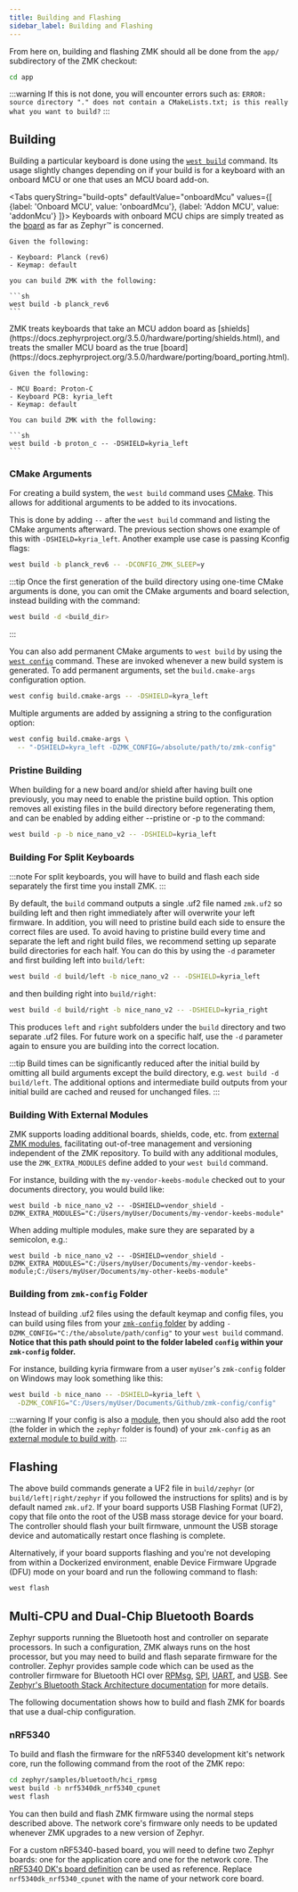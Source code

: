 ```yaml
---
title: Building and Flashing
sidebar_label: Building and Flashing
---
```



From here on, building and flashing ZMK should all be done from the `app/`
subdirectory of the ZMK checkout:

```sh
cd app
```

:::warning
If this is not done, you will encounter errors such as: `ERROR: source directory
"." does not contain a CMakeLists.txt; is this really what you want to build?`
:::

## Building

Building a particular keyboard is done using the
[`west build`](https://docs.zephyrproject.org/3.5.0/develop/west/build-flash-debug.html#building-west-build)
command. Its usage slightly changes depending on if your build is for a keyboard
with an onboard MCU or one that uses an MCU board add-on.

<Tabs queryString="build-opts" defaultValue="onboardMcu"
      values={[
        {label: 'Onboard MCU', value: 'onboardMcu'},
        {label: 'Addon MCU', value: 'addonMcu'}
      ]}>
  <TabItem value="onboardMcu">
    Keyboards with onboard MCU chips are simply treated as the
    [board](https://docs.zephyrproject.org/3.5.0/hardware/porting/board_porting.html)
    as far as Zephyr™ is concerned.

    Given the following:

    - Keyboard: Planck (rev6)
    - Keymap: default

    you can build ZMK with the following:

    ```sh
    west build -b planck_rev6
    ```

  </TabItem>
  <TabItem value="addonMcu">
    ZMK treats keyboards that take an MCU addon board as
    [shields](https://docs.zephyrproject.org/3.5.0/hardware/porting/shields.html),
    and treats the smaller MCU board as the true
    [board](https://docs.zephyrproject.org/3.5.0/hardware/porting/board_porting.html).

    Given the following:

    - MCU Board: Proton-C
    - Keyboard PCB: kyria_left
    - Keymap: default

    You can build ZMK with the following:

    ```sh
    west build -b proton_c -- -DSHIELD=kyria_left
    ```

  </TabItem>
</Tabs>

### CMake Arguments

For creating a build system, the `west build` command uses
[CMake](https://cmake.org/). This allows for additional arguments to be added to
its invocations.

This is done by adding `--` after the `west build` command and listing the CMake
arguments afterward. The previous section shows one example of this with
`-DSHIELD=kyria_left`. Another example use case is passing Kconfig flags:

```sh
west build -b planck_rev6 -- -DCONFIG_ZMK_SLEEP=y
```

:::tip
Once the first generation of the build directory using one-time CMake arguments
is done, you can omit the CMake arguments and board selection, instead building
with the command:

```sh
west build -d <build_dir>
```

:::

You can also add permanent CMake arguments to `west build` by using the
[`west config`](https://docs.zephyrproject.org/3.5.0/develop/west/config.html#west-config-cmd)
command. These are invoked whenever a new build system is generated. To add
permanent arguments, set the `build.cmake-args` configuration option.

```sh
west config build.cmake-args -- -DSHIELD=kyra_left
```

Multiple arguments are added by assigning a string to the configuration option:

```sh
west config build.cmake-args \
  -- "-DSHIELD=kyra_left -DZMK_CONFIG=/absolute/path/to/zmk-config"
```

### Pristine Building

When building for a new board and/or shield after having built one previously, you may need to enable the pristine build option. This option removes all existing files in the build directory before regenerating them, and can be enabled by adding either --pristine or -p to the command:

```sh
west build -p -b nice_nano_v2 -- -DSHIELD=kyria_left
```

### Building For Split Keyboards

:::note
For split keyboards, you will have to build and flash each side separately the first time you install ZMK.
:::

By default, the `build` command outputs a single .uf2 file named `zmk.uf2` so building left and then right immediately after will overwrite your left firmware. In addition, you will need to pristine build each side to ensure the correct files are used. To avoid having to pristine build every time and separate the left and right build files, we recommend setting up separate build directories for each half. You can do this by using the `-d` parameter and first building left into `build/left`:

```sh
west build -d build/left -b nice_nano_v2 -- -DSHIELD=kyria_left
```

and then building right into `build/right`:

```sh
west build -d build/right -b nice_nano_v2 -- -DSHIELD=kyria_right
```

This produces `left` and `right` subfolders under the `build` directory and two separate .uf2 files. For future work on a specific half, use the `-d` parameter again to ensure you are building into the correct location.

:::tip
Build times can be significantly reduced after the initial build by omitting all build arguments except the build directory, e.g. `west build -d build/left`. The additional options and intermediate build outputs from your initial build are cached and reused for unchanged files.
:::

### Building With External Modules

ZMK supports loading additional boards, shields, code, etc. from [external ZMK modules](../../features/modules.mdx), facilitating out-of-tree management and versioning independent of the ZMK repository. To build with any additional modules, use the `ZMK_EXTRA_MODULES` define added to your `west build` command.

For instance, building with the `my-vendor-keebs-module` checked out to your documents directory, you would build like:

```
west build -b nice_nano_v2 -- -DSHIELD=vendor_shield -DZMK_EXTRA_MODULES="C:/Users/myUser/Documents/my-vendor-keebs-module"
```

When adding multiple modules, make sure they are separated by a semicolon, e.g.:

```
west build -b nice_nano_v2 -- -DSHIELD=vendor_shield -DZMK_EXTRA_MODULES="C:/Users/myUser/Documents/my-vendor-keebs-module;C:/Users/myUser/Documents/my-other-keebs-module"
```

### Building from `zmk-config` Folder

Instead of building .uf2 files using the default keymap and config files, you
can build using files from your [`zmk-config` folder](../../user-setup.mdx#github-repo)
by adding `-DZMK_CONFIG="C:/the/absolute/path/config"` to your `west build`
command. **Notice that this path should point to the folder labeled `config`
within your `zmk-config` folder.**

For instance, building kyria firmware from a user `myUser`'s `zmk-config` folder
on Windows may look something like this:

```sh
west build -b nice_nano -- -DSHIELD=kyria_left \
  -DZMK_CONFIG="C:/Users/myUser/Documents/Github/zmk-config/config"
```

:::warning
If your config is also a [module](../../features/modules.mdx), then you should
also add the root (the folder in which the `zephyr` folder is found) of your
`zmk-config` as an [external module to build with](#building-with-external-modules).
:::

## Flashing

The above build commands generate a UF2 file in `build/zephyr` (or
`build/left|right/zephyr` if you followed the instructions for splits) and is by
default named `zmk.uf2`. If your board supports USB Flashing Format (UF2), copy
that file onto the root of the USB mass storage device for your board. The
controller should flash your built firmware, unmount the USB storage device and
automatically restart once flashing is complete.

Alternatively, if your board supports flashing and you're not developing from
within a Dockerized environment, enable Device Firmware Upgrade (DFU) mode on
your board and run the following command to flash:

```sh
west flash
```

## Multi-CPU and Dual-Chip Bluetooth Boards

Zephyr supports running the Bluetooth host and controller on separate processors. In such a configuration, ZMK always runs on the host processor, but you may need to build and flash separate firmware for the controller. Zephyr provides sample code which can be used as the controller firmware for Bluetooth HCI over [RPMsg](https://docs.zephyrproject.org/3.5.0/samples/bluetooth/hci_rpmsg/README.html), [SPI](https://docs.zephyrproject.org/3.5.0/samples/bluetooth/hci_spi/README.html), [UART](https://docs.zephyrproject.org/3.5.0/samples/bluetooth/hci_uart/README.html), and [USB](https://docs.zephyrproject.org/3.5.0/samples/bluetooth/hci_usb/README.html). See [Zephyr's Bluetooth Stack Architecture documentation](https://docs.zephyrproject.org/3.5.0/connectivity/bluetooth/bluetooth-arch.html) for more details.

The following documentation shows how to build and flash ZMK for boards that use a dual-chip configuration.

### nRF5340

To build and flash the firmware for the nRF5340 development kit's network core, run the following command from the root of the ZMK repo:

```sh
cd zephyr/samples/bluetooth/hci_rpmsg
west build -b nrf5340dk_nrf5340_cpunet
west flash
```

You can then build and flash ZMK firmware using the normal steps described above. The network core's firmware only needs to be updated whenever ZMK upgrades to a new version of Zephyr.

For a custom nRF5340-based board, you will need to define two Zephyr boards: one for the application core and one for the network core. The [nRF5340 DK's board definition](https://github.com/zephyrproject-rtos/zephyr/tree/main/boards/arm/nrf5340dk_nrf5340) can be used as reference. Replace `nrf5340dk_nrf5340_cpunet` with the name of your network core board.
